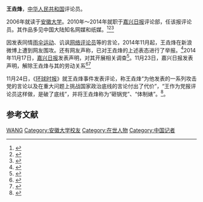 '''王垚烽'''，[[中华人民共和国|中华人民共和国]]评论员。

2006年就读于[[安徽大学|安徽大学]]。2010年～2014年就职于[[嘉兴日报|嘉兴日报]]评论部，任该报评论员。其作品多见中国大陆知名网媒和纸媒。<ref>{{cite news|title=王垚烽：未来的时评发展是两极化的|url=http://news.sina.com.cn/o/2014-07-22/163830560820.shtml|accessdate=2014-11-23|newspaper=新浪新闻|date=2014-07-22|archive-date=2014-11-29|archive-url=https://web.archive.org/web/20141129040726/http://news.sina.com.cn/o/2014-07-22/163830560820.shtml|dead-url=no}}</ref><ref>{{cite web|title=王垚烽 简介|url=http://opinion.gscn.com.cn/system/2012/04/27/010058633.shtml|publisher=中国甘肃网|accessdate=2014-11-23|archive-url=https://web.archive.org/web/20141123035612/http://opinion.gscn.com.cn/system/2012/04/27/010058633.shtml|archive-date=2014-11-23|dead-url=yes}}</ref><ref>{{cite web|title=“2011年度十大优秀作者”评选 王垚烽|url=http://news.dayoo.com/pinglun/113109/113115/201112/20/113115_21079535.htm|publisher=[[大洋网|大洋网]]|accessdate=2014-11-23|deadurl=yes|archiveurl=https://web.archive.org/web/20141129041154/http://news.dayoo.com/pinglun/113109/113115/201112/20/113115_21079535.htm|archivedate=2014-11-29}}</ref>

因发表同情[[雨伞运动|雨伞运动]]、讥讽[[网络评论员|网络评论员]]等的言论，2014年11月起，王垚烽在新浪微博上遭到网友围攻。还有网友声称，已对王垚烽的上述表态进行了举报。<ref>{{cite news|author=詹万承|title=王垚峰到底是不是“体制婊”？|url=http://news.sina.com.cn/zl/zatan/2014-11-23/13532699.shtml|accessdate=2014-11-24|newspaper=新浪网|date=2014-11-23|archive-date=2014-11-24|archive-url=https://web.archive.org/web/20141124232221/http://news.sina.com.cn/zl/zatan/2014-11-23/13532699.shtml|dead-url=no}}</ref>2014年11月17日，[[嘉兴日报|嘉兴日报]]发表声明，对其开展相关调查<ref>{{cite web|title=嘉兴日报的微博|url=http://weibo.com/1915921563/BwEShD6TC|publisher=新浪微博|accessdate=2014-11-23|quote=本报已对王垚烽开展相关调查，将依规处理。}}</ref>。11月23日，嘉兴日报发表声明，解除王垚烽与其的劳动关系<ref>{{cite web|title=嘉兴日报的微博|url=http://weibo.com/1915921563/Bxz4kej0i|publisher=新浪微博|accessdate=2014-11-23|quote=经报请集团研究决定，自即日起解除王垚烽与本报的劳动关系。对网友给予本报的关心，再致深谢。}}</ref><ref>{{cite news|title=嘉兴日报评论员王垚烽因发表极端言论被报社开除|url=http://society.people.com.cn/n/2014/1123/c1008-26076390.html|accessdate=2014-11-24|newspaper=[[人民网|人民网]]|date=2014-11-23|archive-date=2014-11-26|archive-url=https://web.archive.org/web/20141126153733/http://society.people.com.cn/n/2014/1123/c1008-26076390.html|dead-url=no}}</ref>

11月24日，《[[环球时报|环球时报]]》就王垚烽事件发表评论，称王垚烽“为他发表的一系列攻击党的言论以及在重大问题上挑战国家政治底线的言论付出了代价”，“王作为党报评论员这样做，是破了底线”，并将王垚烽称为“砸锅党”、“体制婊”。<ref>{{cite news|title=社评：“砸锅党”离开党报属情理之中|url=http://opinion.huanqiu.com/editorial/2014-11/5212632.html|accessdate=2014-11-24|newspaper=[[环球时报|环球时报]]|date=2014-11-24|archive-date=2014-11-27|archive-url=https://web.archive.org/web/20141127194226/http://opinion.huanqiu.com/editorial/2014-11/5212632.html|dead-url=no}}</ref>。

== 参考文献 ==
{{reflist|2}}

{{DEFAULTSORT:WANG王}}
[[Category:王姓|WANG]]
[[Category:安徽大学校友|Category:安徽大学校友]]
[[Category:在世人物|Category:在世人物]]
[[Category:中国记者|Category:中国记者]]